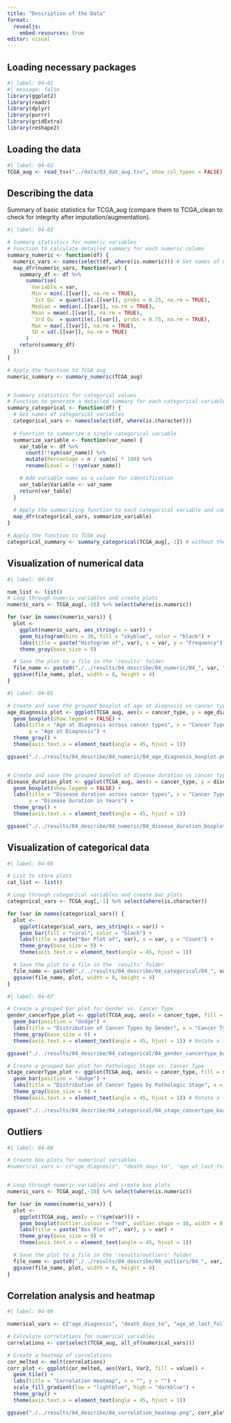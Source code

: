 ```yaml
---
title: "Description of the Data"
format:
  revealjs:
    embed-resources: true
editor: visual
---
```


## Loading necessary packages

```r
#| label: 04-01
#| message: false
library(ggplot2)
library(readr)
library(dplyr)
library(purrr)
library(gridExtra)
library(reshape2)
```

## Loading the data

```r
#| label: 04-02
TCGA_aug <- read_tsv("../data/03_dat_aug.tsv", show_col_types = FALSE)
```

## Describing the data

Summary of basic statistics for TCGA_aug (compare them to TCGA_clean to check for integrity after imputation/augmentation).

```r
#| label: 04-03

# Summary statistics for numeric variables
# Function to calculate detailed summary for each numeric column
summary_numeric <- function(df) {
  numeric_vars <- names(select(df, where(is.numeric))) # Get names of numeric variables
  map_dfr(numeric_vars, function(var) {
    summary_df <- df %>%
      summarise(
        Variable = var,
        Min = min(.[[var]], na.rm = TRUE),
        `1st Qu` = quantile(.[[var]], probs = 0.25, na.rm = TRUE),
        Median = median(.[[var]], na.rm = TRUE),
        Mean = mean(.[[var]], na.rm = TRUE),
        `3rd Qu` = quantile(.[[var]], probs = 0.75, na.rm = TRUE),
        Max = max(.[[var]], na.rm = TRUE),
        SD = sd(.[[var]], na.rm = TRUE)
      )
    return(summary_df)
  })
}

# Apply the function to TCGA_aug
numeric_summary <- summary_numeric(TCGA_aug)


# Summary statistics for categorial values
# Function to generate a detailed summary for each categorical variable
summary_categorical <- function(df) {
  # Get names of categorical variables
  categorical_vars <- names(select(df, where(is.character)))
  
  # Function to summarize a single categorical variable
  summarize_variable <- function(var_name) {
    var_table <- df %>%
      count(!!sym(var_name)) %>%
      mutate(Percentage = n / sum(n) * 100) %>%
      rename(Level = !!sym(var_name))

    # Add variable name as a column for identification
    var_table$Variable <- var_name
    return(var_table)
  }
  
  # Apply the summarizing function to each categorical variable and combine the results
  map_dfr(categorical_vars, summarize_variable)
}

# Apply the function to TCGA_aug
categorical_summary <- summary_categorical(TCGA_aug[,-1]) # without the sampleID's
```

## Visualization of numerical data

```r
#| label: 04-04

num_list <- list()
# Loop through numeric variables and create plots
numeric_vars <- TCGA_aug[,-10] %>% select(where(is.numeric))

for (var in names(numeric_vars)) {
  plot <-
    ggplot(numeric_vars, aes_string(x = var)) +
    geom_histogram(bins = 30, fill = "skyblue", color = "black") +
    labs(title = paste("Histogram of", var), x = var, y = "Frequency") +
    theme_gray(base_size = 9)

  # Save the plot to a file in the 'results' folder
  file_name <- paste0("./../results/04_describe/04_numeric/04_", var, "_histogram.png")
  ggsave(file_name, plot, width = 8, height = 4)
}
```

```r
#| label: 04-05

# Create and save the grouped boxplot of age at diagnosis vs cancer type
age_diagnosis_plot <- ggplot(TCGA_aug, aes(x = cancer_type, y = age_diagnosis, fill = cancer_type)) +
  geom_boxplot(show.legend = FALSE) +
  labs(title = "Age at diagnosis across cancer types", x = "Cancer Type", 
       y = "Age at Diagnosis") +
  theme_gray() +
  theme(axis.text.x = element_text(angle = 45, hjust = 1))

ggsave("./../results/04_describe/04_numeric/04_age_diagnosis_boxplot.png", age_diagnosis_plot, width = 10, height = 6)


# Create and save the grouped boxplot of disease duration vs cancer type
disease_duration_plot <- ggplot(TCGA_aug, aes(x = cancer_type, y = disease_duration_years, fill = cancer_type)) +
  geom_boxplot(show.legend = FALSE) +
  labs(title = "Disease duration across cancer types", x = "Cancer Type", 
       y = "Disease Duration in Years") +
  theme_gray() +
  theme(axis.text.x = element_text(angle = 45, hjust = 1))

ggsave("./../results/04_describe/04_numeric/04_disease_duration_boxplot.png", disease_duration_plot, width = 10, height = 6)
```

## Visualization of categorical data

```r
#| label: 04-06

# List to store plots
cat_list <- list()

# Loop through categorical variables and create bar plots
categorical_vars <- TCGA_aug[,-1] %>% select(where(is.character))

for (var in names(categorical_vars)) {
  plot <-
    ggplot(categorical_vars, aes_string(x = var)) +
    geom_bar(fill = "coral", color = "black") +
    labs(title = paste("Bar Plot of", var), x = var, y = "Count") +
    theme_gray(base_size = 9) +
    theme(axis.text.x = element_text(angle = 45, hjust = 1))

  # Save the plot to a file in the 'results' folder
  file_name <- paste0("./../results/04_describe/04_categorical/04_", var, "_barplot.png")
  ggsave(file_name, plot, width = 8, height = 4)
}
```

```r
#| label: 04-07

# Create a grouped bar plot for Gender vs. Cancer Type
gender_cancerType_plot <- ggplot(TCGA_aug, aes(x = cancer_type, fill = gender)) +
  geom_bar(position = "dodge") +
  labs(title = "Distribution of Cancer Types by Gender", x = "Cancer Type", y = "Count") +
  theme_gray(base_size = 9) +
  theme(axis.text.x = element_text(angle = 45, hjust = 1)) # Rotate x labels for readability

ggsave("./../results/04_describe/04_categorical/04_gender_cancertype_barplot.png", gender_cancerType_plot, width = 10, height = 6)

# Create a grouped bar plot for Pathologic Stage vs. Cancer Type
stage_cancerType_plot <- ggplot(TCGA_aug, aes(x = cancer_type, fill = stage_group)) +
  geom_bar(position = "dodge") +
  labs(title = "Distribution of Cancer Types by Pathologic Stage", x = "Cancer Type", y = "Count") +
  theme_gray(base_size = 9) +
  theme(axis.text.x = element_text(angle = 45, hjust = 1)) # Rotate x labels for readability

ggsave("./../results/04_describe/04_categorical/04_stage_cancertype_barplot.png", stage_cancerType_plot, width = 10, height = 6)
```

## Outliers

```r
#| label: 04-08

# Create box plots for numerical variables
#numerical_vars <- c("age_diagnosis", "death_days_to", "age_at_last_followup_years", "disease_duration_years")


# Loop through numeric variables and create box plots
numeric_vars <- TCGA_aug[,-10] %>% select(where(is.numeric))

for (var in names(numeric_vars)) {
  plot <-
    ggplot(TCGA_aug, aes(y = !!sym(var))) +
    geom_boxplot(outlier.colour = "red", outlier.shape = 16, width = 0.5, notch = FALSE) +
    labs(title = paste("Box Plot of", var), y = var) +
    theme_gray(base_size = 9) +
    theme(axis.text.x = element_text(angle = 45, hjust = 1))

  # Save the plot to a file in the 'results/outliers' folder
  file_name <- paste0("./../results/04_describe/04_outliers/04_", var, "_outliers.png")
  ggsave(file_name, plot, width = 8, height = 4)
}
```

## Correlation analysis and heatmap

```r
#| label: 04-09

numerical_vars <- c("age_diagnosis", "death_days_to", "age_at_last_followup_years", "disease_duration_years")

# Calculate correlations for numerical variables
correlations <- cor(select(TCGA_aug, all_of(numerical_vars)))

# Create a heatmap of correlations
cor_melted <- melt(correlations)
corr_plot <- ggplot(cor_melted, aes(Var1, Var2, fill = value)) +
  geom_tile() +
  labs(title = "Correlation Heatmap", x = "", y = "") +
  scale_fill_gradient(low = "lightblue", high = "darkblue") +
  theme_gray() +
  theme(axis.text.x = element_text(angle = 45, hjust = 1))

ggsave("./../results/04_describe/04_correlation_heatmap.png", corr_plot, width = 10, height = 6)
```
